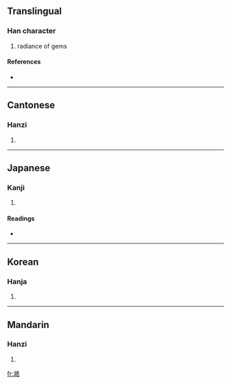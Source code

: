 {{see|浩}}
==Translingual==

===Han character===
{{Han char|rn=85|rad=水|as=12|sn=15|four=3416<sub>1</sub>|canj=水竹日口 (EHAR)}}

# radiance of gems

====References====
* {{Han ref|kx=0652.100|dkj=18338|dj=1062.120|hdz=31744.060|uh=6F94|ud=28564|bh=E650|bd=58960}}

----

==Cantonese==

===Hanzi===
{{yue-hanzi|jyut=|y=hou4}}

# {{defn|Cantonese}}

----

==Japanese==

===Kanji===
{{ja-kanji|grade=|rs=水12}}

# {{defn|Japanese}}

====Readings====
* {{ja-readings|on=[[こう]] (kō)|kun=[[ひろい]] (hiroi)}}

----

==Korean==

===Hanja===
{{ko-hanja|hangeul=호|eumhun=|rv=ho|mr=ho|y=ho}}

# {{defn|Korean}}

----

==Mandarin==

===Hanzi===
{{cmn-hanzi|pin=[[hào]] ([[hao4]])|wg=hao<sup>4</sup>}}

# {{defn|Mandarin}}

[[fr:澔]]